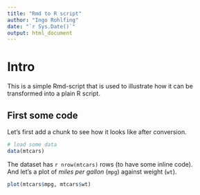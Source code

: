 ```yaml
---
title: "Rmd to R script"
author: "Ingo Rohlfing"
date: "`r Sys.Date()`"
output: html_document
---
```


# Intro
This is a simple Rmd-script that is used to illustrate how it can be 
transformed into a plain R script.

## First some code
Let's first add a chunk to see how it looks like after conversion.
```r
# load some data
data(mtcars)
```

The dataset has `r nrow(mtcars)` rows (to have some inline code).  
And let's a plot of *miles per gallon* (`mpg`) against weight (`wt`).

```r
plot(mtcars$mpg, mtcars$wt)
```

